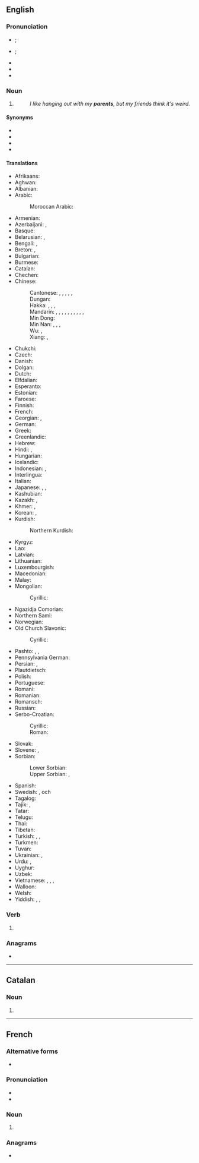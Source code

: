 ==English==

===Pronunciation===
* {{a|GenAm}} {{IPA|en|/ˈpɛɹənts/|/ˈpæɹənts/}}; {{enPR|pârʹ-ənts|părʹ-ənts}}
* {{a|RP}} {{IPA|en|/ˈpɛəɹənts/}}; {{enPR|pârʹ-ənts}}
* {{audio|en|en-us-parents.ogg|Audio (US)}}
* {{audio|en|En-uk-parents.ogg|Audio (UK)}}
* {{rhymes|en|ɛɹənts|æɹənts|ɛəɹənts|s=2}}

===Noun===
{{head|en|noun form}}

# {{plural of|en|parent}}
#: ''I like hanging out with my '''parents''', but my friends think it's weird.''

====Synonyms====
* {{l|en|folks}}
* {{l|en|parentals}}
* {{l|en|old fogies}}
* {{l|en|'rents}}

====Translations====
{{trans-top|one's parents}}
* Afrikaans: {{t+|af|ouers|p}}
* Aghwan: {{t|xag|𐔱𐔼𐕀𐔰𐔾𐔼𐕀}}
* Albanian: {{t+|sq|prind|m-p|alt=prindër}}
* Arabic: {{t|ar|وَالِدَانِ|m-d}}
*: Moroccan Arabic: {{t|ary|والدين|m|tr=wālidīn}}
* Armenian: {{t+|hy|ծնող|alt=ծնողներ}}
* Azerbaijani: {{t+|az|valideyn|p}}, {{t|az|ata-ana}}
* Basque: {{t+|eu|guraso}}
* Belarusian: {{t|be|бацька|m-p|alt=бацькі́}}, {{t|be|радзіцель|m-p|alt=радзі́целі}}
* Bengali: {{t|bn|মাতাপিতা}}, {{t|bn|অভিভাবক}}
* Breton: {{t+|br|tud|p}}, {{t+|br|kerent|p}}
* Bulgarian: {{t+|bg|родител|m-p|alt=роди́тели}}
* Burmese: {{t+|my|မိဘ}}
* Catalan: {{t+|ca|pares|m-p}}
* Chechen: {{t-needed|ce}}
* Chinese:
*: Cantonese: {{t|yue|父母|tr=fu6 mou5|}}, {{t|yue|雙親|}}, {{t|yue|双亲|tr=soeng1 can1|}}, {{t|yue|爹娘|tr=de1 noeng4|}}, {{t|yue|爺娘|}}, {{t|yue|爷娘|tr=je4 noeng4|}} {{qualifier|archaic}}
*: Dungan: {{t|dng|фуму}}
*: Hakka: {{t|hak|爺哀}}, {{t|hak|爷哀|tr=yà-ôi}}, {{t|hak|爺娘}}, {{t|hak|爷娘|tr=yà-ngiòng}}
*: Mandarin: {{t+|cmn|父母|tr=fùmǔ|}}, {{t+|cmn|爸媽|}}, {{t+|cmn|爸妈|tr=bàmā|}}, {{t+|cmn|雙親|}}, {{t+|cmn|双亲|tr=shuāngqīn|}}, {{t+|cmn|怙恃|tr=hùshì|}} {{qualifier|classical}}, {{t+|cmn|爹娘|tr=diēniáng|}}, {{t+|cmn|爺娘|}}, {{t+|cmn|爷娘|tr=yéniáng|}} {{qualifier|archaic}}, {{t+|cmn|爹媽|}}, {{t+|cmn|爹妈|tr=diēmā|}}
*: Min Dong: {{t|cdo|爸奶|tr=bâ-nā̤}}
*: Min Nan: {{t+|nan|爸母|tr=pē-bú|}}, {{t+|nan|父母|tr=hū-bió|}}, {{t+|nan|雙親|}}, {{t|nan|双亲|tr=siang-chhin|}}
*: Wu: {{t|wuu|爺娘}}, {{t|wuu|爷娘|tr=hhia nyian}}
*: Xiang: {{t|hsn|爺娘}}, {{t|hsn|爷娘|tr=ia2 nyian2}}
* Chukchi: {{t|ckt|яраԓьыт|tr=jaraḷʹyt}}
* Czech: {{t|cs|rodiče|p}}
* Danish: {{t+|da|forældre|c-p}}
* Dolgan: {{t|dlg|төрөппүттэр|tr=töröppütter}}
* Dutch: {{t+|nl|ouders|m-p}}
* Elfdalian: {{t|ovd|fuoreldrer|p}}
* Esperanto: {{t+|eo|gepatroj|p}}
* Estonian: {{t+|et|vanemad}}
* Faroese: {{t|fo|foreldur|n-p}}
* Finnish: {{t+|fi|vanhemmat|p}}
* French: {{t+|fr|parents|m-p}}
* Georgian: {{t|ka|მშობლები}}, {{t|ka|დედ-მამა}}
* German: {{t+|de|Eltern|p}}
* Greek: {{t+|el|γονέας|m-p|alt=γονείς}}
* Greenlandic: {{t|kl|angajoqqaaq|alt=angajoqqaat|p}}
* Hebrew: {{t|he|הוֹרִים|m-p|tr=horím}}
* Hindi: {{t|hi|माता-पिता|p}}, {{t|hi|मां-बाप|p}}
* Hungarian: {{t+|hu|szülők|p}}
* Icelandic: {{t+|is|foreldrar|m-p}}
* Indonesian: {{t+|id|orangtua}}, {{t|id|ibu bapa}}
* Interlingua: {{t|ia|parentes}}
* Italian: {{t+|it|genitori|m-p}}
* Japanese: {{t+|ja|両親|tr=りょうしん, ryōshin|sc=Jpan}}, {{t+|ja|父母|tr=ふぼ, fubo|sc=Jpan}}, {{t|ja|ご両親|tr=ごりょうしん, go-ryōshin}} {{qualifier|honorific}}
* Kashubian: {{t|csb|starszi|m-p}}
* Kazakh: {{t+|kk|ата-ана}}, {{t|kk|әке-шеше}}
* Khmer: {{t|km|ឪពុកម្ដាយ}}, {{t+|km|មេបា}}
* Korean: {{t+|ko|부모(父母)}}, {{t+|ko|부모님}} {{qualifier|honorific}}
* Kurdish:
*: Northern Kurdish: {{t+|kmr|dêbav}}
{{trans-mid}}
* Kyrgyz: {{t+|ky|ата-эне}}
* Lao: {{t|lo|ພໍ່ແມ່}}
* Latvian: {{t|lv|vecāki|m-p}}
* Lithuanian: {{t+|lt|tėvai|m-p}}
* Luxembourgish: {{t|lb|Elteren|p}}
* Macedonian: {{t+|mk|родител|m-p|alt=родители}}
* Malay: {{t+|ms|ibu bapa}}
* Mongolian:
*: Cyrillic: {{t|mn|[[эцэг]] [[эх]]}}
* Ngazidja Comorian: {{t|zdj|wazee|c2}}
* Northern Sami: {{t|se|váhnen|alt=váhnemat|p}}
* Norwegian: {{t+|no|foreldre|p}}
* Old Church Slavonic:
*: Cyrillic: {{t|cu|родитель|m-p|alt=родители}}
* Pashto: {{t+|ps|ابوين|m-p|tr=abawáyn}}, {{t+|ps|اباخېل|m-p|tr=abāxél}}, {{t|ps|والدين|m-p|tr=wāledáyn}}
* Pennsylvania German: {{t|pdc|Eldre|p}}
* Persian: {{t|fa|[[پدر]] [[و]] [[مادر]]|tr=pedar va mâdar}}, {{t+|fa|والدین|tr=vâlidayn}}
* Plautdietsch: {{t|pdt|Elren|n-p}}
* Polish: {{t+|pl|rodzice|p}}
* Portuguese: {{t+|pt|pais|m-p}}
* Romani: {{t|rom|dada|m-p}}
* Romanian: {{t+|ro|părinte|m-p|alt=părinți}}
* Romansch: {{t|rm|geniturs|m-p}}
* Russian: {{t+|ru|родитель|alt=роди́тели|m-p}}
* Serbo-Croatian:
*: Cyrillic: {{t|sh|родитељ|m-p|alt=родитељи}}
*: Roman: {{t+|sh|roditelj|m-p|alt=roditelji}}
* Slovak: {{t+|sk|rodič|m-p|alt=rodičia}}
* Slovene: {{t|sl|starš|m-p|alt=starši}}, {{t|sl|roditelj|m-p|alt=rodítelji}}
* Sorbian:
*: Lower Sorbian: {{t|dsb|starjejšej|d}}
*: Upper Sorbian: {{t|hsb|starši|p}}, {{t|hsb|staršej|d}}
* Spanish: {{t+|es|padres|m-p}}
* Swedish: {{t+|sv|förälder|alt=föräldrar|p}}, {{t+|sv|mor}} och {{t+|sv|far}}
* Tagalog: {{t+|tl|magulang}}
* Tajik: {{t|tg|падару модар}}, {{t|tg|волидайн}}
* Tatar: {{t+|tt|ата-ана|sc=Cyrl}}
* Telugu: {{t+|te|తల్లిదండ్రులు}}
* Thai: {{t|th|พ่อแม่}}
* Tibetan: {{t|bo|ཕ་མ}}
* Turkish: {{t+|tr|ebeveyn}}, {{t+|tr|ana baba}}, {{t|tr|anne-baba}}
* Turkmen: {{t|tk|ata-ene}}
* Tuvan: {{t|tyv|ада-ие}}
* Ukrainian: {{t+|uk|батько|m-p|alt=батьки́}}, {{t|uk|родитель|m-p|alt=роди́телі}}
* Urdu: {{t|ur|ماں باپ|p|tr=mā̃ bāp}}, {{t+|ur|والدین|tr=wāldain}}
* Uyghur: {{t|ug|ئاتا ـ ئانا}}
* Uzbek: {{t+|uz|ota-ona}}
* Vietnamese: {{t+|vi|bố mẹ}}, {{t+|vi|cha mẹ}}, {{t|vi|ba mẹ}}, {{t+|vi|phụ huynh}}
* Walloon: {{t+|wa|parints|m-p}}
* Welsh: {{t+|cy|rhieni|m-p}}
* Yiddish: {{t|yi|טאַטע־מאַמע|p}}, {{t|yi|עלטערן|p}}, {{t|yi|עלטערנס|p}}
{{trans-bottom}}

===Verb===
{{head|en|verb form}}

# {{en-third-person singular of|parent}}

===Anagrams===
* {{anagrams|en|a=aenprst|Napster|Panters|Partens|arpents|entraps|panters|pastern|persant|trepans}}

----

==Catalan==

===Noun===
{{head|ca|noun form}}

# {{plural of|ca|parent}}

----

==French==

===Alternative forms===
* {{qualifier|archaic}} {{l|fr|parens}}

===Pronunciation===
* {{fr-IPA}}
* {{audio|fr|Fr-parents.ogg|Audio}}

===Noun===
{{head|fr|noun form|g=m}}

# {{plural of|fr|parent}}

===Anagrams===
* {{l|fr|arpents}}